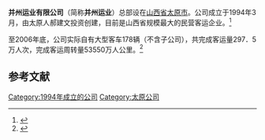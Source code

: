 {{Infobox Company
|company_name=并州运业有限公司
|company_name_en=
|company_logo=
|company_type=民营
|company_slogan=
|market_information=
|abbreviated_name=
|foundation=1994年3月
|location=[[山西省|山西省]][[太原市|太原市]]
|zip_code=
|area_served=
|telephone_no=
|key_people=
|industry=
|products=
|services=
|capital=
|revenue=
|operating_income=
|profit=
|total_asset
|net_asset
|market_value=
|num_employees=
|P/E ratio=}}

'''并州运业有限公司'''（简称'''并州运业'''）总部设在[[山西省|山西省]][[太原市|太原市]]。公司成立于1994年3月，由太原人郝建文投资创建，目前是山西省规模最大的民营客运企业。<ref name=About>{{cite isbn|9787114087707}}</ref>

至2006年底，公司实际自有大型客车178辆（不含子公司），共完成客运量297．5万人次，完成客运周转量53550万人公里。<ref name=About>{{cite isbn|9787114087707}}</ref>

==参考文献==
{{reflist}}

{{Company-stub}}
[[Category:1994年成立的公司|Category:1994年成立的公司]]
[[Category:太原公司|Category:太原公司]]